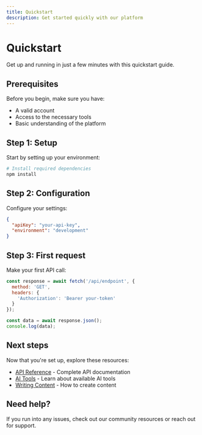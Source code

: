 ```yaml
---
title: Quickstart
description: Get started quickly with our platform
---
```


# Quickstart

Get up and running in just a few minutes with this quickstart guide.

## Prerequisites

Before you begin, make sure you have:
- A valid account
- Access to the necessary tools
- Basic understanding of the platform

## Step 1: Setup

Start by setting up your environment:

```bash
# Install required dependencies
npm install
```

## Step 2: Configuration

Configure your settings:

```json
{
  "apiKey": "your-api-key",
  "environment": "development"
}
```

## Step 3: First request

Make your first API call:

```javascript
const response = await fetch('/api/endpoint', {
  method: 'GET',
  headers: {
    'Authorization': 'Bearer your-token'
  }
});

const data = await response.json();
console.log(data);
```

## Next steps

Now that you're set up, explore these resources:

- [API Reference](/api-reference/introduction) - Complete API documentation
- [AI Tools](/ai-tools/claude-code) - Learn about available AI tools
- [Writing Content](/essentials/markdown) - How to create content

## Need help?

If you run into any issues, check out our community resources or reach out for support.
